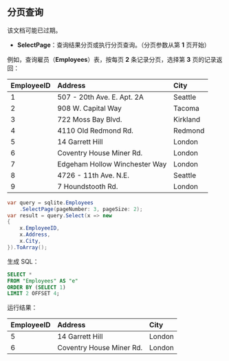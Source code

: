 
## 分页查询

<Callout type="warning">
该文档可能已过期。
</Callout>

- **SelectPage**：查询结果分页或执行分页查询。（分页参数从第 **1** 页开始）

例如，查询雇员（**Employees**）表，按每页 **2** 条记录分页，选择第 **3** 页的记录返回：

| EmployeeID | Address                       | City     |
| :--------- | :---------------------------- | :------- |
| 1          | 507 - 20th Ave. E. Apt. 2A    | Seattle  |
| 2          | 908 W. Capital Way            | Tacoma   |
| 3          | 722 Moss Bay Blvd.            | Kirkland |
| 4          | 4110 Old Redmond Rd.          | Redmond  |
| 5          | 14 Garrett Hill               | London   |
| 6          | Coventry House Miner Rd.      | London   |
| 7          | Edgeham Hollow Winchester Way | London   |
| 8          | 4726 - 11th Ave. N.E.         | Seattle  |
| 9          | 7 Houndstooth Rd.             | London   |

```csharp
var query = sqlite.Employees
    .SelectPage(pageNumber: 3, pageSize: 2);
var result = query.Select(x => new
{
    x.EmployeeID,
    x.Address,
    x.City,
}).ToArray();
```

生成 SQL：

```sql
SELECT *
FROM "Employees" AS "e"
ORDER BY (SELECT 1)
LIMIT 2 OFFSET 4;
```

运行结果：

| EmployeeID | Address                  | City   |
| :--------- | :----------------------- | :----- |
| 5          | 14 Garrett Hill          | London |
| 6          | Coventry House Miner Rd. | London |

<br/>